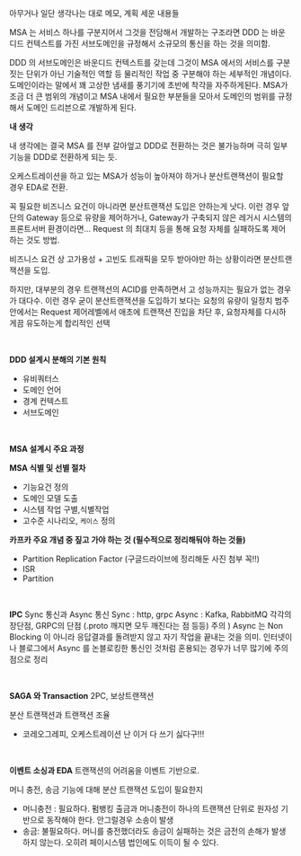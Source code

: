 아무거나 일단 생각나는 대로 메모, 계획 세운 내용들<br/>

MSA 는 서비스 하나를 구분지어서 그것을 전담해서 개발하는 구조라면 DDD 는 바운디드 컨텍스트를 가진 서브도메인을 규정해서 소규모의 통신을 하는 것을 의미함.<br/>

DDD 의 서브도메인은 바운디드 컨텍스트를 갖는데 그것이 MSA 에서의 서비스를 구분짓는 단위가 아닌 기술적인 역할 등 물리적인 작업 중 구분해야 하는 세부적인 개념이다. 도메인이라는 말에서 꽤 고상한 냄새를 풍기기에 초반에 착각을 자주하게된다. MSA가 조금 더 큰 범위의 개념이고 MSA 내에서 필요한 부분들을 모아서 도메인의 범위를 규정해서 도메인 드리븐으로 개발하게 된다.<br/>



**내 생각**<br/>

내 생각에는 결국 MSA 를 전부 갈아엎고 DDD로 전환하는 것은 불가능하며 극히 일부기능을 DDD로 전환하게 되는 듯.<br/>

오케스트레이션을 하고 있는 MSA가 성능이 높아져야 하거나 분산트랜잭션이 필요할 경우 EDA로 전환.<br/>

꼭 필요한 비즈니스 요건이 아니라면 분산트랜잭션 도입은 안하는게 낫다. 이런 경우 앞단의 Gateway 등으로 유량을 제어하거나, Gateway가 구축되지 않은 레거시 시스템의 프론트서버 환경이라면... Request 의 최대치 등을 통해 요청 자체를 실패하도록 제어하는 것도 방법.<br/>

비즈니스 요건 상 고가용성 + 고빈도 트래픽을 모두 받아야만 하는 상황이라면 분산트랜잭션을 도입.<br/>

하지만, 대부분의 경우 트랜잭션의 ACID를 만족하면서 고 성능까지는 필요가 없는 경우가 대다수. 이런 경우 굳이 분산트랜잭션을 도입하기 보다는 요청의 유량이 일정치 범주 안에서는 Request 제어레벨에서 애초에 트랜잭션 진입을 차단 후, 요청자체를 다시하게끔 유도하는게 합리적인 선택<br/>

<br/>



**DDD 설계시 분해의 기본 원칙**

- 유비쿼터스
- 도메인 언어
- 경계 컨텍스트
- 서브도메인

<br/>



**MSA 설계시 주요 과정**

**MSA 식별 및 선별 절차**

- 기능요건 정의
- 도메인 모델 도출
- 시스템 작업 구별,식별작업
- 고수준 시나리오, `케이스` 정의



**카프카 주요 개념 중 짚고 가야 하는 것 (필수적으로 정리해둬야 하는 것들)**

- Partition Replication Factor (구글드라이브에 정리해둔 사진 첨부 꼭!!)
- ISR
- Partition

<br/>



**IPC**
Sync 통신과 Async 통신
Sync : http, grpc
Async : Kafka, RabbitMQ
각각의 장단점, GRPC의 단점 (.proto 깨지면 모두 깨진다는 점 등등)
주의 ) Async 는 Non Blocking 이 아니라 응답결과를 돌려받지 않고 자기 작업을 끝내는 것을 의미. 인터넷이나 블로그에서 Async 를 논블로킹한 통신인 것처럼 혼용되는 경우가 너무 많기에 주의점으로 정리

<br/>



**SAGA 와 Transaction**
2PC, 보상트랜잭션

분산 트랜잭션과 트랜잭션 조율
- 코레오그레피, 오케스트레이션
난 이거 다 쓰기 싫다구!!!

<br/>



**이벤트 소싱과 EDA**
트랜잭션의 어려움을 이벤트 기반으로.


머니 충전, 송금 기능에 대해 분산 트랜잭션 도입이 필요한지
- 머니충전 : 필요하다. 펌뱅킹 출금과 머니충전이 하나의 트랜잭션 단위로 원자성 기반으로 동작해야 한다. 안그럴경우 소송이 발생
- 송금: 불필요하다. 머니를 충전했더라도 송금이 실패하는 것은 금전의 손해가 발생하지 않는다. 오히려 페이시스템 법인에도 이득이 될 수 있다.